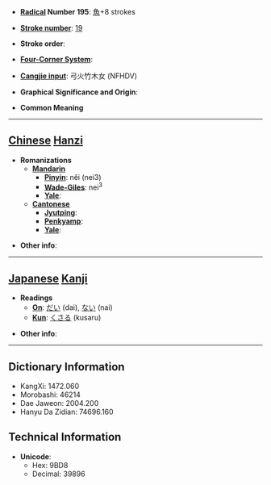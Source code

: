 * '''[[Wiktionary:Chinese radical index| Radical]] Number 195''': [[Wiktionary:Chinese radical index 魚|魚]]+8 strokes

* '''[[Wiktionary:Chinese total strokes index|Stroke number]]''': [[Wiktionary:Chinese total strokes index 19|19]]

* '''Stroke order''': 

* '''[[Wiktionary:Chinese four corner index|Four-Corner System]]''': 

* '''[[Wiktionary:Chinese Cangjie index|Cangjie input]]''': 弓火竹木女 (NFHDV)

* '''Graphical Significance and Origin''': 

* '''Common Meaning'''

----

== [[Chinese]] [[Hanzi]] ==

* '''Romanizations'''
** '''[[Mandarin]]'''
*** '''[[Pinyin]]''': něi (nei3)
*** '''[[Wade-Giles]]''': nei<sup>3</sup>
*** '''[[Yale]]''': 
** '''[[Cantonese]]'''
*** '''[[Jyutping]]''':
*** '''[[Penkyamp]]''': 
*** '''[[Yale]]''': 

* '''Other info''': 

----

== [[Japanese]] [[Kanji]] ==

* '''Readings'''
** '''[[On]]''': [[だい]] (dai), [[ない]] (nai)
** '''[[Kun]]''': [[くさる]] (kusaru)

* '''Other info''':  

----

== Dictionary Information ==

* KangXi: 1472.060
* Morobashi: 46214
* Dae Jaweon: 2004.200
* Hanyu Da Zidian: 74696.160

== Technical Information ==

* '''Unicode''':
** Hex: 9BD8
** Decimal: 39896